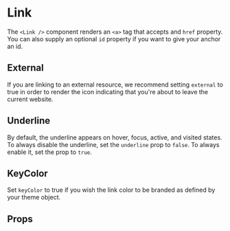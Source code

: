 
<Meta component={Link} title="Docs/Link" />

# Link

The `<Link />` component renders an `<a>` tag that accepts and `href` property. You can also supply an optional `id` property if you want to give your anchor an id.

<Editor code={basic} />

## External

If you are linking to an external resource, we recommend setting `external` to true in order to render the icon indicating that you're about to leave the current website.

<Editor code={external} />

## Underline

By default, the underline appears on hover, focus, active, and visited states. To always disable the underline, set the `underline` prop to `false`. To always enable it, set the prop to `true`.

<Editor code={underline} />

## KeyColor

Set `keyColor` to true if you wish the link color to be branded as defined by your theme object.

<Editor code={keyColor} />

## Props

<ArgsTable of={Link} />
